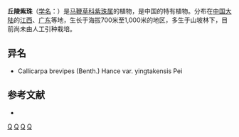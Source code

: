 {{Speciesbox 
| taxon = Callicarpa collina
| authority = Diels
}}
'''丘陵紫珠'''（[[学名|学名]]：{{lang|la|''Callicarpa collina''}}）是[[马鞭草科|马鞭草科]][[紫珠属|紫珠属]]的植物，是中国的特有植物。分布在[[中国大陆|中国大陆]]的[[江西|江西]]、[[广东|广东]]等地，生长于海拔700米至1,000米的地区，多生于山坡林下，目前尚未由人工引种栽培。

== 异名 ==
* Callicarpa brevipes (Benth.) Hance var. yingtakensis Pei

== 参考文献 ==
<div class="references-small">
* {{cite web| url =http://www.bioinfo.cn/db05/KmzwSpecies.php?action=view&id=23987| title =丘陵紫珠| work =《中国高等植物数据库全库》| publisher =中国科学院微生物研究所| author =昆明植物研究所| accessdate =2009-02-25| deadurl =yes| archiveurl =https://web.archive.org/web/20160305042519/http://www.bioinfo.cn/db05/KmzwSpecies.php?action=view&id=23987| archivedate =2016-03-05}}
</div>
{{Taxonbar|from=Q10869265}}

[[Category:紫珠属|Q]]
[[Category:中國特有植物|Q]]
[[Category:江西植物|Q]]
[[Category:广东植物|Q]]


{{植物小作品}}
